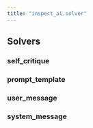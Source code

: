 ```yaml
---
title: "inspect_ai.solver"
---
```


## Solvers

### self_critique
### prompt_template
### user_message
### system_message
